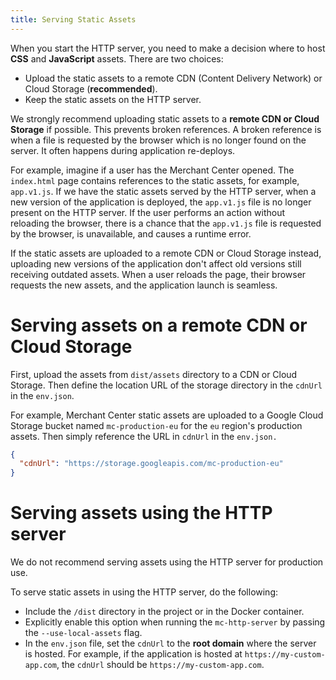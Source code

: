 ```yaml
---
title: Serving Static Assets
---
```


When you start the HTTP server, you need to make a decision where to host **CSS** and **JavaScript** assets. There are two choices:

- Upload the static assets to a remote CDN (Content Delivery Network) or Cloud Storage (**recommended**).
- Keep the static assets on the HTTP server.

We strongly recommend uploading static assets to a **remote CDN or Cloud Storage** if possible. This prevents broken references. A broken reference is when a file is requested by the browser which is no longer found on the server. It often happens during application re-deploys.

For example, imagine if a user has the Merchant Center opened. The `index.html` page contains references to the static assets, for example, `app.v1.js`.
If we have the static assets served by the HTTP server, when a new version of the application is deployed, the `app.v1.js` file is no longer present on the HTTP server.
If the user performs an action without reloading the browser, there is a chance that the `app.v1.js` file is requested by the browser, is unavailable, and causes a runtime error.

If the static assets are uploaded to a remote CDN or Cloud Storage instead, uploading new versions of the application don't affect old versions still receiving outdated assets. When a user reloads the page, their browser requests the new assets, and the application launch is seamless.

# Serving assets on a remote CDN or Cloud Storage

First, upload the assets from `dist/assets` directory to a CDN or Cloud Storage. Then define the location URL of the storage directory in the `cdnUrl` in the `env.json`.

For example, Merchant Center static assets are uploaded to a Google Cloud Storage bucket named `mc-production-eu` for the `eu` region's production assets. Then simply reference the URL in `cdnUrl` in the `env.json.`

```json
{
  "cdnUrl": "https://storage.googleapis.com/mc-production-eu"
}
```

# Serving assets using the HTTP server

<Info>

We do not recommend serving assets using the HTTP server for production use.

</Info>

To serve static assets in using the HTTP server, do the following:

- Include the `/dist` directory in the project or in the Docker container.
- Explicitly enable this option when running the `mc-http-server` by passing the `--use-local-assets` flag.
- In the `env.json` file, set the `cdnUrl` to the **root domain** where the server is hosted. For example, if the application is hosted at `https://my-custom-app.com`, the `cdnUrl` should be `https://my-custom-app.com`.
